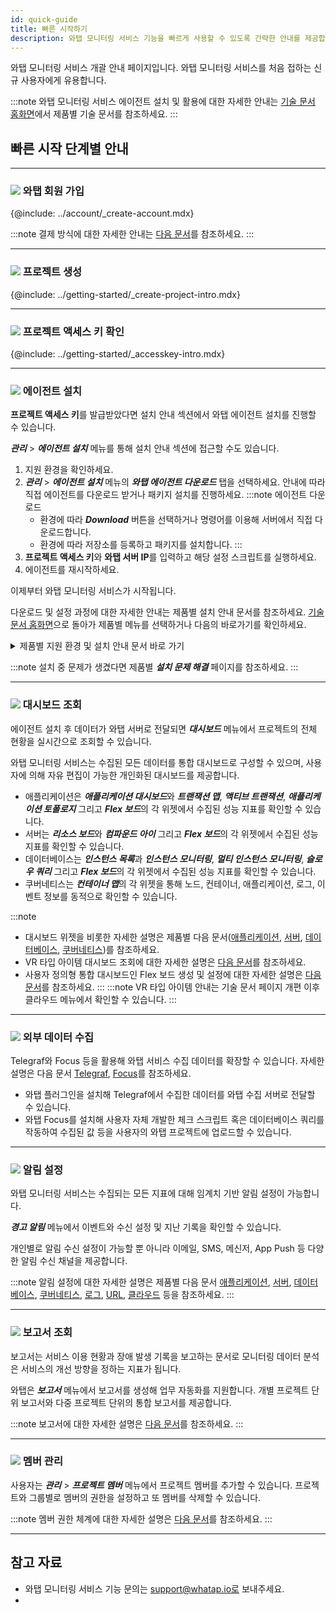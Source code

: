 ```yaml
---
id: quick-guide
title: 빠른 시작하기
description: 와탭 모니터링 서비스 기능을 빠르게 사용할 수 있도록 간략한 안내를 제공합니다.
---
```


<!--
- 회원 가입
- 프로젝트 생성
- 프로젝트 액세스키 발급
- 에이전트 설치
- 대시보드 확인하기
- 알림 설정
- 관리하기
    - 계정, 프로젝트
사용 흐름을 살펴볼 수 있는
-->

와탭 모니터링 서비스 개괄 안내 페이지입니다. 와탭 모니터링 서비스를 처음 접하는 신규 사용자에게 유용합니다.

:::note
와탭 모니터링 서비스 에이전트 설치 및 활용에 대한 자세한 안내는 [기술 문서 홈화면](../index.mdx)에서 제품별 기술 문서를 참조하세요.
:::

## 빠른 시작 단계별 안내

----

### ![](/img/number-01.png) 와탭 회원 가입

{@include: ../account/_create-account.mdx}

:::note
결제 방식에 대한 자세한 안내는 [다음 문서](../billing/billing.mdx)를 참조하세요. 
:::

----

### ![](/img/number-02.png) 프로젝트 생성

{@include: ../getting-started/_create-project-intro.mdx}

----

### ![](/img/number-03.png) 프로젝트 액세스 키 확인

{@include: ../getting-started/_accesskey-intro.mdx}

----

### ![](/img/number-04.png) 에이전트 설치

<!-- 공통 안내로 적용되지 않는 경우가 많아서 제품군 링크 제공? -->
<!-- 프로젝트 액세스 키를 발급 받으면 와탭 에이전트 파일 다운로드 섹션에서 다운로드 버튼이 활성화됩니다.  -->
<!-- 빠른 안내 페이지에서는 Java, Linux, MySQL 에이전트 설치 방법을 간략하게 안내합니다.다른 에이전트 및 자세한 안내는 제품별 설치 안내 문서를 참조하세요.  -->
<!-- 신규 생성한 프로젝트를 선택하면 에이전트 설치 화면이 나타납니다. ***관리*** > ***에이전트 설치*** 메뉴를 통해서도 가능합니다.
**프로젝트 액세스 키**를 발급받았다면 안내를 따라 다음을 진행하세요. 
설치 안내에 따라 와탭 에이전트를 다운로드하세요-->
<!-- [Java](../apm/java), [PHP](../apm/php), [Node.js](../apm/nodejs-install-agent), [Python](../apm/python-install-agent), [.NET](../apm/dotnet-install-agent), [Golang](../apm/golang-install-agent) -->
<!-- 
* 서버
  * [Linux 및 Unix](../server/server-os/server-linux)
  * [Windows](../server-os/server-windows)
  * [서버 컴퓨터 이외의 경우](../server/server-os/server-other)
  * [Elastic Beanstalk](../server/server-os/server-aws)
-->

**프로젝트 액세스 키**를 발급받았다면 설치 안내 섹션에서 와탭 에이전트 설치를 진행할 수 있습니다. 

***관리*** > ***에이전트 설치*** 메뉴를 통해 설치 안내 섹션에 접근할 수도 있습니다.

1. 지원 환경을 확인하세요. 
1. ***관리*** > ***에이전트 설치*** 메뉴의 ***와탭 에이전트 다운로드*** 탭을 선택하세요. 안내에 따라 직접 에이전트를 다운로드 받거나 패키지 설치를 진행하세요.
  :::note 에이전트 다운로드
    * 환경에 따라 ***Download*** 버튼을 선택하거나 명령어를 이용해 서버에서 직접 다운로드합니다.
    * 환경에 따라 저장소를 등록하고 패키지를 설치합니다.
  :::
1. **프로젝트 액세스 키**와 **와탭 서버 IP**를 입력하고 해당 설정 스크립트를 실행하세요.  
1. 에이전트를 재시작하세요. 

이제부터 와탭 모니터링 서비스가 시작됩니다. 

다운로드 및 설정 과정에 대한 자세한 안내는 제품별 설치 안내 문서를 참조하세요. [기술 문서 홈화면](../index.mdx)으로 돌아가 제품별 메뉴를 선택하거나 다음의 바로가기를 확인하세요.

<details>
<summary>제품별 지원 환경 및 설치 안내 문서 바로 가기</summary>

* **애플리케이션**
  * **Java**
    * [지원 환경](../apm/java-supported-spec)
    * [에이전트 설치](../apm/java)
  * **PHP**
    * [지원 환경](../apm/supported-spec-php)
    * [에이전트 설치](../apm/php)
  * **Node.js**
    * [지원 환경](../apm/nodejs-supported-spec)
    * [에이전트 설치](../apm/nodejs-install-agent)
  * **Python**
    * [지원 환경](../apm/python-supported-spec)
    * [에이전트 설치](../apm/python-install-agent)
  * **.NET**
    * [지원 환경](../apm/dotnet-supported-spec)
    * [에이전트 설치](../apm/dotnet-install-agent)
  * **Golang**
    * [지원 환경](../apm/golang-supported-spec)
    * [에이전트 설치](../apm/golang-install-agent)
* **서버**
  * [지원 환경](../server/server-spec)
  * [에이전트 설치](../server/server-install-agent)
* **데이터베이스**
  * [지원 환경](../db-monitoring-support)
  * [에이전트 설치](../db/install-db-agent)
* **쿠버네티스**
  * [지원 환경](../kubernetes/kubernetes-support)
  * [에이전트 설치](../kubernetes/kubernetes-install) 
* [로그](../log/log-function)
* [URL](../url/url-install)
* **클라우드** 
  * [Amazon ECS](../amazon-ecs/amazon-ecs-install)
  * [Amazon Cloudwatch](../amazon-cloudwatch/amazon-cloudwatch-install)
  * [Azure Monitor](../azure/azure-monitor-install)
  * [Naver Cloud Monitoring](../ncloud/ncloud-monitoring-install)
  * [Oracle Cloud Monitor](../oracle-cloud/oracle-cloud-monitor-install)

</details> 

:::note
설치 중 문제가 생겼다면 제품별 ***설치 문제 해결*** 페이지를 참조하세요.
:::

----

### ![](/img/number-05.png) 대시보드 조회

에이전트 설치 후 데이터가 와탭 서버로 전달되면 ***대시보드*** 메뉴에서 프로젝트의 전체 현황을 실시간으로 조회할 수 있습니다. 

와탭 모니터링 서비스는 수집된 모든 데이터를 통합 대시보드로 구성할 수 있으며, 사용자에 의해 자유 편집이 가능한 개인화된 대시보드를 제공합니다.

* 애플리케이션은 ***애플리케이션 대시보드***와 ***트랜잭션 맵***, ***액티브 트랜잭션***, ***애플리케이션 토폴로지*** 그리고 ***Flex 보드***의 각 위젯에서 수집된 성능 지표를 확인할 수 있습니다.
* 서버는 ***리소스 보드***와 ***컴파운드 아이*** 그리고 ***Flex 보드***의 각 위젯에서 수집된 성능 지표를 확인할 수 있습니다.
* 데이터베이스는 ***인스턴스 목록***과 ***인스턴스 모니터링***, ***멀티 인스턴스 모니터링***, ***슬로우 쿼리*** 그리고 ***Flex 보드***의 각 위젯에서 수집된 성능 지표를 확인할 수 있습니다.
* 쿠버네티스는 ***컨테이너 맵***의 각 위젯을 통해 노드, 컨테이너, 애플리케이션, 로그, 이벤트 정보를 동적으로 확인할 수 있습니다.

:::note
* 대시보드 위젯을 비롯한 자세한 설명은 제품별 다음 문서([애플리케이션](../apm/learn-apm-main-menu), [서버](../server/learn-server-main-menu), [데이터베이스](../db/learn-db-main-menu), [쿠버네티스](../kubernetes/learn-kubernetes-main-menu))를 참조하세요. 
* VR 타입 아이템 대시보드 조회에 대한 자세한 설명은 [다음 문서](../dashboard/ecs-dashboard)를 참조하세요.
* 사용자 정의형 통합 대시보드인 Flex 보드 생성 및 설정에 대한 자세한 설명은 [다음 문서](../dashboard/flex-board)를 참조하세요.
:::
:::note
VR 타입 아이템 안내는 기술 문서 페이지 개편 이후 클라우드 메뉴에서 확인할 수 있습니다.
:::
<!-- 대시보드 안내를 대시보드 메뉴 안내만 할 지 아니면 에이전트 주요 메뉴 안내로 활용할지?  -->
<!-- 로그 모니터링, URL 모니터링, 클라우드 모니터링 등 각 성능 지표 조회 방식 취합하기? -->
<!-- [대시보드](../dashboard/apm-dashboard-intro.mdx) -->

----

### ![](/img/number-06.png) 외부 데이터 수집

<!-- 텔레그라프, 포커스 -->
Telegraf와 Focus 등을 활용해 와탭 서비스 수집 데이터를 확장할 수 있습니다. 자세한 설명은 다음 문서 [Telegraf](../telegraf/telegraf-intro.mdx), [Focus](../focus/focus-intro.mdx)를 참조하세요.

* 와탭 플러그인을 설치해 Telegraf에서 수집한 데이터를 와탭 수집 서버로 전달할 수 있습니다.
* 와탭 Focus를 설치해 사용자 자체 개발한 체크 스크립트 혹은 데이터베이스 쿼리를 작동하여 수집된 값 등을 사용자의 와탭 프로젝트에 업로드할 수 있습니다.

----

### ![](/img/ic-number-07.svg) 알림 설정

와탭 모니터링 서비스는 수집되는 모든 지표에 대해 임계치 기반 알림 설정이 가능합니다. 

***경고 알림*** 메뉴에서 이벤트와 수신 설정 및 지난 기록을 확인할 수 있습니다. 

개인별로 알림 수신 설정이 가능할 뿐 아니라 이메일, SMS, 메신저, App Push 등 다양한 알림 수신 채널을 제공합니다. 
<!-- 와탭 모니터링 서비스는 이메일, SMS, 메신저, App Push 등 사용자가 선호하는 수단을 선택하여 알림을 수신할 수 있습니다. -->

:::note
알림 설정에 대한 자세한 설명은 제품별 다음 문서 [애플리케이션](../notification/apm-set-notice), [서버](../notification/server-set-notice), [데이터베이스](../notification/db-set-notics), [쿠버네티스](../notification/kubernetes-set-notice), [로그](../notification/log-alert), [URL](../url/url-event), [클라우드](../notification/ecs-set-notice) 등을 참조하세요.
:::

----

### ![](/img/ic-number-08.svg) 보고서 조회

보고서는 서비스 이용 현황과 장애 발생 기록을 보고하는 문서로 모니터링 데이터 분석은 서비스의 개선 방향을 정하는 지표가 됩니다. 

와탭은 ***보고서*** 메뉴에서 보고서를 생성해 업무 자동화를 지원합니다. 개별 프로젝트 단위 보고서와 다중 프로젝트 단위의 통합 보고서를 제공합니다.

:::note
보고서에 대한 자세한 설명은 [다음 문서](analysis/report-intro)를 참조하세요.
:::

----

### ![](/img/ic-number-09.svg) 멤버 관리

사용자는 ***관리*** > ***프로젝트 멤버*** 메뉴에서 프로젝트 멤버를 추가할 수 있습니다. 프로젝트와 그룹별로 멤버의 권한을 설정하고 또 멤버를 삭제할 수 있습니다.  

:::note
멤버 권한 체계에 대한 자세한 설명은 [다음 문서](../project/project-structure#project-auth)를 참조하세요.
:::

----

## 참고 자료

* 와탭 모니터링 서비스 기능 문의는 support@whatap.io로 보내주세요.
* 

<!-- 단계 표현 재기술 필요 다음 단계? 다음 순서? -->
